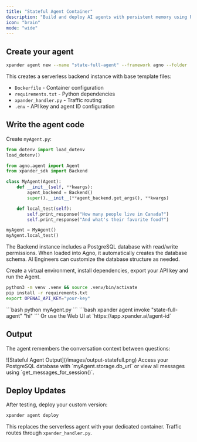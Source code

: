 ```yaml
---
title: "Stateful Agent Container"
description: "Build and deploy AI agents with persistent memory using PostgreSQL database for conversation context retention"
icon: "brain"
mode: "wide"
---
```


## Create your agent

```bash
xpander agent new --name "state-full-agent" --framework agno --folder .
```

This creates a serverless backend instance with base template files:
- `Dockerfile` - Container configuration
- `requirements.txt` - Python dependencies  
- `xpander_handler.py` - Traffic routing
- `.env` - API key and agent ID configuration

## Write the agent code

Create `myAgent.py`:

```python myAgent.py
from dotenv import load_dotenv
load_dotenv()

from agno.agent import Agent
from xpander_sdk import Backend

class MyAgent(Agent):
    def __init__(self, **kwargs):
        agent_backend = Backend()
        super().__init__(**agent_backend.get_args(), **kwargs)

    def local_test(self):
        self.print_response("How many people live in Canada?")
        self.print_response("And what's their favorite food?")

myAgent = MyAgent()
myAgent.local_test()
```

<Note>
The Backend instance includes a PostgreSQL database with read/write permissions. When loaded into Agno, it automatically creates the database schema. AI Engineers can customize the database structure as needed.
</Note>

Create a virtual environment, install dependencies, export your API key and run the Agent.
<Steps>
<Step title="Setup environment">
```bash
python3 -m venv .venv && source .venv/bin/activate
pip install -r requirements.txt
export OPENAI_API_KEY="your-key"
```
</Step>

<Step title="Run locally">
```bash
python myAgent.py
```
</Step>

<Step title="Test serverless agent">
```bash
xpander agent invoke "state-full-agent" "hi"
```
Or use the Web UI at `https://app.xpander.ai/agent-id`
</Step>
</Steps>

## Output

The agent remembers the conversation context between questions:

<Frame>
![Stateful Agent Output](/images/output-statefull.png)
</Frame>

<Tip>
Access your PostgreSQL database with `myAgent.storage.db_url` or view all messages using `get_messages_for_session()`.
</Tip>

## Deploy Updates

After testing, deploy your custom version:

```bash
xpander agent deploy
```

This replaces the serverless agent with your dedicated container. Traffic routes through `xpander_handler.py`.
